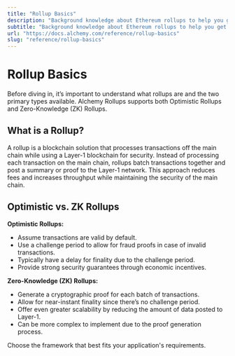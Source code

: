 ```yaml
---
title: "Rollup Basics"
description: "Background knowledge about Ethereum rollups to help you get started."
subtitle: "Background knowledge about Ethereum rollups to help you get started."
url: "https://docs.alchemy.com/reference/rollup-basics"
slug: "reference/rollup-basics"
---
```


# Rollup Basics

Before diving in, it’s important to understand what rollups are and the two primary types available. Alchemy Rollups supports both Optimistic Rollups and Zero-Knowledge (ZK) Rollups.

## What is a Rollup?

A rollup is a blockchain solution that processes transactions off the main chain while using a Layer-1 blockchain for security. Instead of processing each transaction on the main chain, rollups batch transactions together and post a summary or proof to the Layer-1 network. This approach reduces fees and increases throughput while maintaining the security of the main chain.

## Optimistic vs. ZK Rollups

**Optimistic Rollups:**

* Assume transactions are valid by default.
* Use a challenge period to allow for fraud proofs in case of invalid transactions.
* Typically have a delay for finality due to the challenge period.
* Provide strong security guarantees through economic incentives.

**Zero-Knowledge (ZK) Rollups:**

* Generate a cryptographic proof for each batch of transactions.
* Allow for near-instant finality since there’s no challenge period.
* Offer even greater scalability by reducing the amount of data posted to Layer-1.
* Can be more complex to implement due to the proof generation process.

Choose the framework that best fits your application's requirements.
